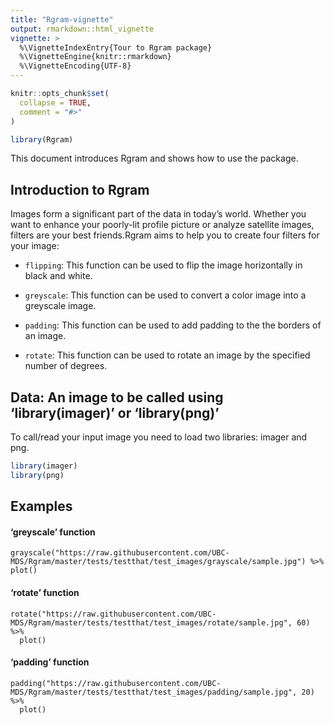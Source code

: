 ```yaml
---
title: "Rgram-vignette"
output: rmarkdown::html_vignette
vignette: >
  %\VignetteIndexEntry{Tour to Rgram package}
  %\VignetteEngine{knitr::rmarkdown}
  %\VignetteEncoding{UTF-8}
---
```


```r
knitr::opts_chunk$set(
  collapse = TRUE,
  comment = "#>"
)
```

```r
library(Rgram)
```

This document introduces Rgram and shows how to use the package. 

## Introduction to Rgram 

Images form a significant part of the data in today's world. Whether you want to enhance your poorly-lit profile picture or analyze satellite images, filters are your best friends.Rgram aims to help you to create four filters for your image: 


- `flipping`: This function can be used to flip the image horizontally in black and white.

- `greyscale`: This function can be used to convert a color image into a greyscale image.  

- `padding`: This function can be used to add padding to the the borders of an image. 

- `rotate`: This function can be used to rotate an image by the specified number of degrees. 


## Data: An image to be called using 'library(imager)' or 'library(png)' 

To call/read your input image you need to load two libraries: imager and png. 

```r
library(imager)
library(png)
```

## Examples 


#### 'greyscale' function 


```
grayscale("https://raw.githubusercontent.com/UBC-MDS/Rgram/master/tests/testthat/test_images/grayscale/sample.jpg") %>% plot()
```


#### 'rotate' function 


```
rotate("https://raw.githubusercontent.com/UBC-MDS/Rgram/master/tests/testthat/test_images/rotate/sample.jpg", 60) %>% 
  plot()
```


#### 'padding' function 


```
padding("https://raw.githubusercontent.com/UBC-MDS/Rgram/master/tests/testthat/test_images/padding/sample.jpg", 20) %>% 
  plot()
```
